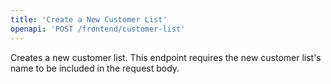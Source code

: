 ```yaml
---
title: 'Create a New Customer List'
openapi: 'POST /frontend/customer-list'
---
```


Creates a new customer list. This endpoint requires the new customer list's name to be included in the request body.
